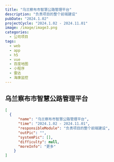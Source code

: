 ```yaml
---
title: "乌兰察布市智慧公路管理平台"
description: "负责项目的整个前端建设"
pubDate: "2024.1.02"
projectCycle: "2024.1.02 - 2024.11.01"
image: /image/image3.png
categories:
  - 公司项目
tags:
  - web
  - app
  - h5
  - vue
  - 百度地图
  - 小程序
  - 雷达
  - 海康监控
---
```


## 乌兰察布市智慧公路管理平台

```json
[
  {
      "name": "乌兰察布市智慧公路管理平台",
      "time": "2024.1.02 - 2024.11.01",
      "responsibleModule": "负责项目的整个前端建设",
      "outPic": "",
      "systemPic": [],
      "difficulty": null,
      "moreInfo": "更多"
    }
]
```
